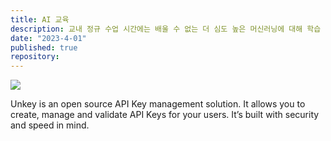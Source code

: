 ```yaml
---
title: AI 교육
description: 교내 정규 수업 시간에는 배울 수 없는 더 심도 높은 머신러닝에 대해 학습
date: "2023-4-01"
published: true
repository:
---
```



![](https://unkey.dev/images/landing/app.png)

Unkey is an open source API Key management solution. It allows you to create, manage and validate API Keys for your users. It’s built with security and speed in mind.
